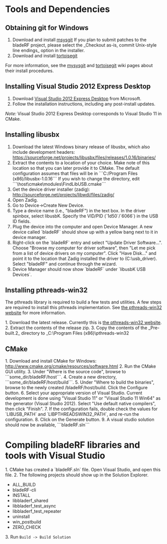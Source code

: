 = Tools and Dependencies =
== Obtaining git for Windows ==
# Download and install [http://code.google.com/p/msysgit/downloads/list?can=2&q=%22Full+installer+for+official+Git+for+Windows%22 msysgit] If you plan to submit patches to the bladeRF project, please select the _Checkout as-is, commit Unix-style line endings_ option in the installer.
# Download and install [http://code.google.com/p/tortoisegit/wiki/Download tortoisegit]

For more information, see the [https://github.com/msysgit/msysgit/wiki/InstallMSysGit mysysgit] and [http://code.google.com/p/tortoisegit/wiki/SetupHowTo tortoisegit] wiki pages about their install procedures.

== Installing Visual Studio 2012 Express Desktop ==
# Download [http://www.microsoft.com/visualstudio/eng/products/visual-studio-express-for-windows-desktop Visual Studio 2012 Express Desktop] from Microsoft.
# Follow the installation instructions, including any post-install updates.

''Note:'' Visual Studio 2012 Express Desktop corresponds to Visual Studio 11 in CMake.

== Installing libusbx ==

# Download the latest Windows binary release of libusbx, which also include development headers: https://sourceforge.net/projects/libusbx/files/releases/1.0.16/binaries/
# Extract the contents to a location of your choice. Make note of this location so that you can later provide it to CMake. The default configuration assumes that files will be in ```C:/Program Files (x86)/libusbx-1.0.16``` If you wish to change the directory, edit ```\host\cmake\modules\FindLibUSB.cmake```
# Get the device driver installer (zadig): http://sourceforge.net/projects/libwdi/files/zadig/
# Open Zadig. 
# Go to Device->Create New Device. 
# Type a device name (i.e., "bladeRF") in the text box. In the driver spinbox, select libusbK. Specify the VID/PID (`1d50`/`6066`) in the USB ID fields.
# Plug the device into the computer and open Device Manager.  A new device called `bladeRF` should show up with a yellow bang next to it in device manager.
# Right-click on the `bladeRF` entry and select "Update Driver Software...".  Choose "Browse my computer for driver software", then "Let me pick from a list of device drivers on my computer".  Click "Have Disk..." and point it to the location that Zadig installed the driver to (C:\usb_driver).  Select "bladeRF" and continue through the wizard.
# Device Manager should now show `bladeRF` under `libusbK USB Devices`.

== Installing pthreads-win32 ==
The pthreads library is required to build a few tests and utilities. A few steps are required to install this pthreads implementation. See [http://www.sourceware.org/pthreads-win32/ the pthreads-win32 website] for more information.

1. Download the latest release. Currently this is [ftp://sourceware.org/pub/pthreads-win32/pthreads-w32-2-9-1-release.zip the pthreads-win32 website].
2. Extract the contents of the release zip.
3. Copy the contents of the _Pre-built.2_ directory to _C:\Program Files (x86)\pthreads-win32

== CMake ==
1. Download and install CMake for Windows: http://www.cmake.org/cmake/resources/software.html
2. Run the CMake GUI utility. 
3. Under "Where is the source code", browse to ```some_dir/bladeRF/host```. 
4. Create a new directory, ```some_dir/bladeRF/host/build```. 
5. Under "Where to build the binaries", browse to the newly created /bladeRF/host/build. Click the Configure button. 
6. Select your appropriate version of Visual Studio.  Current development is done using "Visual Studio 11" or "Visual Studio 11 Win64" as the generator (Visual Studio 2012).  Select "Use default native compilers", then click "Finish". 
7. If the configuration fails, double check the values for `LIBUSB_PATH` and `LIBPTHREADSWIN32_PATH`, and re-run the configuration.
8. Click on the Generate button.
9. A visual studio solution should now be available, ```bladeRF.sln``` 

= Compiling bladeRF libraries and tools with Visual Studio =
1. CMake has created a `bladeRF.sln` file.  Open Visual Studio, and open this file.
2. The following projects should show up in the Solution Explorer.
* ALL_BUILD
* bladeRF-cli
* INSTALL
* libbladerf_shared
* libbladerf_test_async
* libbladerf_test_repeater
* uninstall
* win_postbuild
* ZERO_CHECK
3. Run <code>Build -> Build Solution</code>
